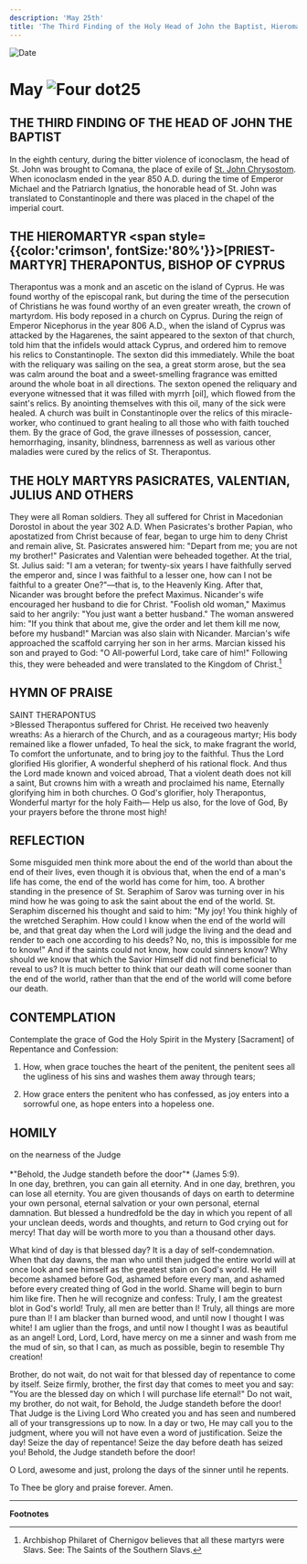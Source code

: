 ```yaml
---
description: 'May 25th'
title: 'The Third Finding of the Holy Head of John the Baptist, Hieromartyr Therapontus, Bishop of Cyprus'
---
```


<RunningHead />
<Image src="/title-imprint.png" height={68} width={50} alt="Date" className="title-imprint"/>

# <div id="date">May <Image className="four-dot" src="/four-dot.png" height={15} width={15} alt="Four dot" />25</div>

## THE THIRD FINDING OF THE HEAD OF JOHN THE BAPTIST

In the eighth century, during the bitter violence of iconoclasm, the head of St. John was brought to Comana, the place of exile of [St. John Chrysostom](/november/13th). When iconoclasm ended in the year 850 A.D. during the time of Emperor Michael and the Patriarch Ignatius, the honorable head of St. John was translated to Constantinople and there was placed in the chapel of the imperial court.

## THE HIEROMARTYR <span style={{color:'crimson', fontSize:'80%'}}>[PRIEST-MARTYR]</span> THERAPONTUS, BISHOP OF CYPRUS

Therapontus was a monk and an ascetic on the island of Cyprus. He was found worthy of the episcopal rank, but during the time of the persecution of Christians he was found worthy of an even greater wreath, the crown of martyrdom. His body reposed in a church on Cyprus. During the reign of Emperor Nicephorus in the year 806 A.D., when the island of Cyprus was attacked by the Hagarenes, the saint appeared to the sexton of that church, told him that the infidels would attack Cyprus, and ordered him to remove his relics to Constantinople. The sexton did this immediately. While the boat with the reliquary was sailing on the sea, a great storm arose, but the sea was calm around the boat and a sweet-smelling fragrance was emitted around the whole boat in all directions. The sexton opened the reliquary and everyone witnessed that it was filled with myrrh [oil], which flowed from the saint's relics. By anointing themselves with this oil, many of the sick were healed. A church was built in Constantinople over the relics of this miracle-worker, who continued to grant healing to all those who with faith touched them. By the grace of God, the grave illnesses of possession, cancer, hemorrhaging, insanity, blindness, barrenness as well as various other maladies were cured by the relics of St. Therapontus.

## THE HOLY MARTYRS PASICRATES, VALENTIAN, JULIUS AND OTHERS

They were all Roman soldiers. They all suffered for Christ in Macedonian Dorostol in about the year 302 A.D. When Pasicrates's brother Papian, who apostatized from Christ because of fear, began to urge him to deny Christ and remain alive, St. Pasicrates answered him: "Depart from me; you are not my brother!" Pasicrates and Valentian were beheaded together. At the trial, St. Julius said: "I am a veteran; for twenty-six years I have faithfully served the emperor and, since I was faithful to a lesser one, how can I not be faithful to a greater One?"—that is, to the Heavenly King. After that, Nicander was brought before the prefect Maximus. Nicander's wife encouraged her husband to die for Christ. "Foolish old woman," Maximus said to her angrily: "You just want a better husband." The woman answered him: "If you think that about me, give the order and let them kill me now, before my husband!" Marcian was also slain with Nicander. Marcian's wife approached the scaffold carrying her son in her arms. Marcian kissed his son and prayed to God: "O All-powerful Lord, take care of him!" Following this, they were beheaded and were translated to the Kingdom of Christ.[^1] 


## HYMN OF PRAISE
<div style={{textAlign:'center', color:'crimson', fontWeight:'bold'}}>
SAINT THERAPONTUS
</div>
>Blessed Therapontus suffered for Christ.  
He received two heavenly wreaths:  
As a hierarch of the Church, and as a courageous martyr;  
His body remained like a flower unfaded,  
To heal the sick, to make fragrant the world,  
To comfort the unfortunate, and to bring joy to the faithful.  
Thus the Lord glorified His glorifier,  
A wonderful shepherd of his rational flock.  
And thus the Lord made known and voiced abroad,  
That a violent death does not kill a saint,  
But crowns him with a wreath and proclaimed his name,  
Eternally glorifying him in both churches.  
O God's glorifier, holy Therapontus,  
Wonderful martyr for the holy Faith—  
Help us also, for the love of God,  
By your prayers before the throne most high!  


## REFLECTION

Some misguided men think more about the end of the world than about the end of their lives, even though it is obvious that, when the end of a man's life has come, the end of the world has come for him, too. A brother standing in the presence of St. Seraphim of Sarov was turning over in his mind how he was going to ask the saint about the end of the world. St. Seraphim discerned his thought and said to him: "My joy! You think highly of the wretched Seraphim. How could I know when the end of the world will be, and that great day when the Lord will judge the living and the dead and render to each one according to his deeds? No, no, this is impossible for me to know!" And if the saints could not know, how could sinners know? Why should we know that which the Savior Himself did not find beneficial to reveal to us? It is much better to think that our death will come sooner than the end of the world, rather than that the end of the world will come before our death.


## CONTEMPLATION

Contemplate the grace of God the Holy Spirit in the Mystery [Sacrament] of Repentance and Confession:

1. How, when grace touches the heart of the penitent, the penitent sees all the ugliness of his sins and washes them away through tears;

2. How grace enters the penitent who has confessed, as joy enters into a sorrowful one, as hope enters into a hopeless one.


## HOMILY
<div style={{textAlign:'center', color:'crimson', fontWeight:'bold'}}>
on the nearness of the Judge
</div><br />
<div style={{textAlign:'right'}}>
*"Behold, the Judge standeth before the door"* (James 5:9).
</div>
In one day, brethren, you can gain all eternity. And in one day, brethren, you can lose all eternity. You are given thousands of days on earth to determine your own personal, eternal salvation or your own personal, eternal damnation. But blessed a hundredfold be the day in which you repent of all your unclean deeds, words and thoughts, and return to God crying out for mercy! That day will be worth more to you than a thousand other days.

What kind of day is that blessed day? It is a day of self-condemnation. When that day dawns, the man who until then judged the entire world will at once look and see himself as the greatest stain on God's world. He will become ashamed before God, ashamed before every man, and ashamed before every created thing of God in the world. Shame will begin to burn him like fire. Then he will recognize and confess: Truly, I am the greatest blot in God's world! Truly, all men are better than I! Truly, all things are more pure than I! I am blacker than burned wood, and until now I thought I was white! I am uglier than the frogs, and until now I thought I was as beautiful as an angel! Lord, Lord, Lord, have mercy on me a sinner and wash from me the mud of sin, so that I can, as much as possible, begin to resemble Thy creation!

Brother, do not wait, do not wait for that blessed day of repentance to come by itself. Seize firmly, brother, the first day that comes to meet you and say: "You are the blessed day on which I will purchase life eternal!" Do not wait, my brother, do not wait, for Behold, the Judge standeth before the door! That Judge is the Living Lord Who created you and has seen and numbered all of your transgressions up to now. In a day or two, He may call you to the judgment, where you will not have even a word of justification. Seize the day! Seize the day of repentance! Seize the day before death has seized you! Behold, the Judge standeth before the door!

O Lord, awesome and just, prolong the days of the sinner until he repents.

To Thee be glory and praise forever. Amen.

---
**Footnotes**

[^1]: Archbishop Philaret of Chernigov believes that all these martyrs were Slavs. See: The Saints of the Southern Slavs.